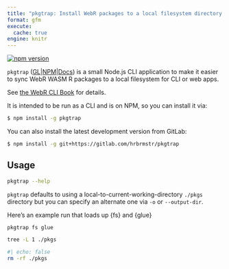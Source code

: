 ```yaml
---
title: "pkgtrap: Install WebR packages to a local filesystem directory."
format: gfm
execute: 
  cache: true
engine: knitr
---
```

[![npm version](https://badge.fury.io/js/pkgtrap.svg)](https://badge.fury.io/js/pkgtrap)

`pkgtrap` ([GL](https://gitlab.com/hrbrmstr/pkgtrap)|[NPM](https://www.npmjs.com/package/pkgtrap)|[Docs](https://hrbrmstr.gitlab.io/pkgtrap/pkgtrap/0.1.1/)) is a small Node.js CLI application to make it easier to sync WebR WASM R packages to a local filesystem for CLI or web apps.

See [the WebR CLI Book](https://rud.is/books/webr-cli-book/) for details.

It is intended to be run as a CLI and is on NPM, so you can install it via:

```bash
$ npm install -g pkgtrap
```

You can also install the latest development version from GitLab:

```bash
$ npm install -g git+https://gitlab.com/hrbrmstr/pkgtrap
```

## Usage

```bash
pkgtrap --help
```

`pkgtrap` defaults to using a local-to-current-working-directory `./pkgs` directory but you can specify an alternate one via `-o` or `--output-dir`.

Here's an example run that loads up {fs} and {glue}
```bash
pkgtrap fs glue
```

```bash
tree -L 1 ./pkgs
```

```bash
#| echo: false
rm -rf ./pkgs
```